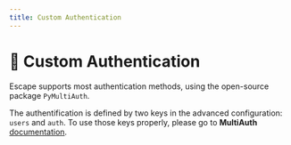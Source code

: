 ```yaml
---
title: Custom Authentication
---
```


# 🔐 Custom Authentication

Escape supports most authentication methods, using the open-source package `PyMultiAuth`.

The authentification is defined by two keys in the advanced configuration: `users` and `auth`. 
To use those keys properly, please go to **MultiAuth** [documentation](https://escape-technologies.github.io/py-multiauth/).
